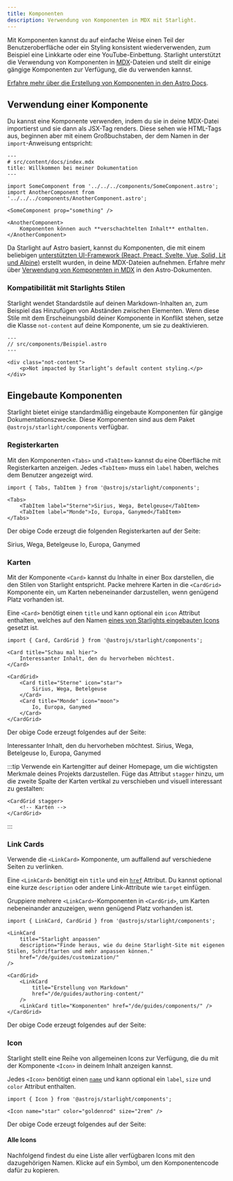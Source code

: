 ```yaml
---
title: Komponenten
description: Verwendung von Komponenten in MDX mit Starlight.
---
```


Mit Komponenten kannst du auf einfache Weise einen Teil der Benutzeroberfläche oder ein Styling konsistent wiederverwenden,
zum Beispiel eine Linkkarte oder eine YouTube-Einbettung.
Starlight unterstützt die Verwendung von Komponenten in [MDX](https://mdxjs.com/)-Dateien und stellt dir einige gängige Komponenten zur Verfügung, die du verwenden kannst.

[Erfahre mehr über die Erstellung von Komponenten in den Astro Docs](https://docs.astro.build/de/core-concepts/astro-components/).

## Verwendung einer Komponente

Du kannst eine Komponente verwenden, indem du sie in deine MDX-Datei importierst und sie dann als JSX-Tag renders.
Diese sehen wie HTML-Tags aus, beginnen aber mit einem Großbuchstaben, der dem Namen in der `import`-Anweisung entspricht:

```mdx
---
# src/content/docs/index.mdx
title: Willkommen bei meiner Dokumentation
---

import SomeComponent from '../../../components/SomeComponent.astro';
import AnotherComponent from '../../../components/AnotherComponent.astro';

<SomeComponent prop="something" />

<AnotherComponent>
	Komponenten können auch **verschachtelten Inhalt** enthalten.
</AnotherComponent>
```

Da Starlight auf Astro basiert, kannst du Komponenten, die mit einem beliebigen [unterstützten UI-Framework (React, Preact, Svelte, Vue, Solid, Lit und Alpine)](https://docs.astro.build/de/core-concepts/framework-components/) erstellt wurden, in deine MDX-Dateien aufnehmen.
Erfahre mehr über [Verwendung von Komponenten in MDX](https://docs.astro.build/de/guides/markdown-content/#using-components-in-mdx) in den Astro-Dokumenten.

### Kompatibilität mit Starlights Stilen

Starlight wendet Standardstile auf deinen Markdown-Inhalten an, zum Beispiel das Hinzufügen von Abständen zwischen Elementen.
Wenn diese Stile mit dem Erscheinungsbild deiner Komponente in Konflikt stehen, setze die Klasse `not-content` auf deine Komponente, um sie zu deaktivieren.

```astro
---
// src/components/Beispiel.astro
---

<div class="not-content">
	<p>Not impacted by Starlight’s default content styling.</p>
</div>
```

## Eingebaute Komponenten

Starlight bietet einige standardmäßig eingebaute Komponenten für gängige Dokumentationszwecke.
Diese Komponenten sind aus dem Paket `@astrojs/starlight/components` verfügbar.

### Registerkarten


Mit den Komponenten `<Tabs>` und `<TabItem>` kannst du eine Oberfläche mit Registerkarten anzeigen.
Jedes `<TabItem>` muss ein `label` haben, welches dem Benutzer angezeigt wird.

```mdx
import { Tabs, TabItem } from '@astrojs/starlight/components';

<Tabs>
	<TabItem label="Sterne">Sirius, Wega, Betelgeuse</TabItem>
	<TabItem label="Monde">Io, Europa, Ganymed</TabItem>
</Tabs>
```

Der obige Code erzeugt die folgenden Registerkarten auf der Seite:

<Tabs>
	<TabItem label="Sterne">Sirius, Wega, Betelgeuse</TabItem>
	<TabItem label="Monde">Io, Europa, Ganymed</TabItem>
</Tabs>

### Karten


Mit der Komponente `<Card>` kannst du Inhalte in einer Box darstellen, die den Stilen von Starlight entspricht.
Packe mehrere Karten in die `<CardGrid>` Komponente ein, um Karten nebeneinander darzustellen, wenn genügend Platz vorhanden ist.

Eine `<Card>` benötigt einen `title` und kann optional ein `icon` Attribut enthalten, welches auf den Namen [eines von Starlights eingebauten Icons](#alle-icons) gesetzt ist.

```mdx
import { Card, CardGrid } from '@astrojs/starlight/components';

<Card title="Schau mal hier">
	Interessanter Inhalt, den du hervorheben möchtest.
</Card>

<CardGrid>
	<Card title="Sterne" icon="star">
		Sirius, Wega, Betelgeuse
	</Card>
	<Card title="Monde" icon="moon">
		Io, Europa, Ganymed
	</Card>
</CardGrid>
```

Der obige Code erzeugt folgendes auf der Seite:

<Card title="Schau mal hier">
	Interessanter Inhalt, den du hervorheben möchtest.
</Card>

<CardGrid>
	<Card title="Sterne" icon="star">
		Sirius, Wega, Betelgeuse
	</Card>
	<Card title="Monde" icon="moon">
		Io, Europa, Ganymed
	</Card>
</CardGrid>

:::tip
Verwende ein Kartengitter auf deiner Homepage, um die wichtigsten Merkmale deines Projekts darzustellen.
Füge das Attribut `stagger` hinzu, um die zweite Spalte der Karten vertikal zu verschieben und visuell interessant zu gestalten:

```astro
<CardGrid stagger>
	<!-- Karten -->
</CardGrid>
```

:::

### Link Cards

Verwende die `<LinkCard>` Komponente, um auffallend auf verschiedene Seiten zu verlinken.

Eine `<LinkCard>` benötigt ein `title` und ein [`href`](https://developer.mozilla.org/en-US/docs/Web/HTML/Element/a#href) Attribut. Du kannst optional eine kurze `description` oder andere Link-Attribute wie `target` einfügen.

Gruppiere mehrere `<LinkCard>`-Komponenten in `<CardGrid>`, um Karten nebeneinander anzuzeigen, wenn genügend Platz vorhanden ist.

```mdx
import { LinkCard, CardGrid } from '@astrojs/starlight/components';

<LinkCard
	title="Starlight anpassen"
	description="Finde heraus, wie du deine Starlight-Site mit eigenen Stilen, Schriftarten und mehr anpassen können."
	href="/de/guides/customization/"
/>

<CardGrid>
	<LinkCard
		title="Erstellung von Markdown"
		href="/de/guides/authoring-content/"
	/>
	<LinkCard title="Komponenten" href="/de/guides/components/" />
</CardGrid>
```

Der obige Code erzeugt folgendes auf der Seite:


<LinkCard
	title="Starlight anpassen"
	description="Finde heraus, wie du deine Starlight-Site mit eigenen Stilen, Schriftarten und mehr anpassen können."
	href="/de/guides/customization/"
/>

<CardGrid>
	<LinkCard
		title="Erstellung von Markdown"
		href="/de/guides/authoring-content/"
	/>
	<LinkCard title="Komponenten" href="/de/guides/components/" />
</CardGrid>

### Icon


Starlight stellt eine Reihe von allgemeinen Icons zur Verfügung, die du mit der Komponente `<Icon>` in deinem Inhalt anzeigen kannst.

Jedes `<Icon>` benötigt einen [`name`](#alle-icons) und kann optional ein `label`, `size` und `color` Attribut enthalten.

```mdx
import { Icon } from '@astrojs/starlight/components';

<Icon name="star" color="goldenrod" size="2rem" />
```

Der obige Code erzeugt folgendes auf der Seite:

<Icon name="star" color="goldenrod" size="2rem" />

#### Alle Icons

Nachfolgend findest du eine Liste aller verfügbaren Icons mit den dazugehörigen Namen. Klicke auf ein Symbol, um den Komponentencode dafür zu kopieren.

<IconsList />
